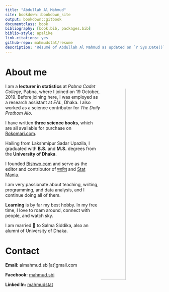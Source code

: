 ```yaml
--- 
title: "Abdullah Al Mahmud"
site: bookdown::bookdown_site
output: bookdown::gitbook
documentclass: book
bibliography: [book.bib, packages.bib]
biblio-style: apalike
link-citations: yes
github-repo: mahmudstat/resume
description: "Résumé of Abdullah Al Mahmud as updated on `r Sys.Date()`"
---
```


# About me {-}

<img style="float: right; border-radius: 50%;" src="img/mahmud.jpg" width="40%">

I am a **lecturer in statistics** at *Pabna Cadet College*, Pabna, where I joined on 19 October, 2019. Before joining here, I was employed as a research assistant at *EAL*, Dhaka. I also worked as a science contributor for *The Daily Prothom Alo*. 

I have written **three science books**, which are all available for purchase on [Rokomari.com](https://www.rokomari.com/book/author/47631).

Hailing from Lakshmipur Sadar Upazila, I graduated with **B.S.** and **M.S.** degrees from the **University of Dhaka**.

I founded [Bishwo.com](https://www.bishwo.com) and serve as the editor and contributor of [মহাবিশ্ব](https://sky.bishwo.com) and [Stat Mania](https://www.statmania.info).

I am very passionate about teaching, writing, programming, and data analysis, and I continue doing all of them.

**Learning** is by far my best hobby. In my free time, I love to roam around, connect with people, and watch sky.

I am married 💓 to Salma Siddika, also an alumni of University of Dhaka.

# Contact {-}

**Email:** almahmud.sbi[at]gmail.com

**Facebook:** [mahmud.sbi](https://www.facebook.com/mahmud.sbi)

**Linked In:** [mahmudstat](https://www.linkedin.com/in/mahmudstat/t)